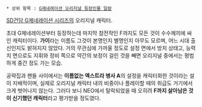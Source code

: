  * 상위 항목 : [[G제네레이션 오리지널 등장인물 일람]]

[[SD건담 G제네레이션 시리즈]]의 오리지널 캐릭터.

초대 G제네레이션부터 등장하는데 마지막 참전작인 F까지도 모든 것이 수수께끼에 싸인 캐릭터이다. '''가이'''라는 이름도 그것이 본명인지 별명인지 아무도 모르며, 어느 시대 출신인지도 밝혀지지 않았다. 거의 무관심에 가까울 정도로 설정 면에서 방치 상태고, 능력치 면으로도 지휘와 정비 쪽으로 약간의 보정이 걸린 것을 빼면 오리지널 중에서는 평범하게 중간 정도 가는 모습.

공략집과 팬들 사이에서는 '''이름없는 엑스트라 병사 A'''의 설정을 캐릭터화한 것이라는 설이 지배적이며, 실제로 오리지널 캐릭터 내의 비중이나 플레이할 때의 취급도 거기에서 크게 벗어나지 않는다. 그러다 보니 NEO에서 탈락되었을 때 오히려 '''F까지 살아남은 것이 신기했던 캐릭터'''라고 평가받을 정도였다.
